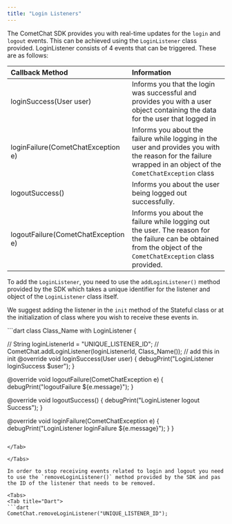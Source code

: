 ```yaml
---
title: "Login Listeners"
---
```




The CometChat SDK provides you with real-time updates for the `login` and `logout` events. This can be achieved using the `LoginListener` class provided. LoginListener consists of 4 events that can be triggered. These are as follows:

| Callback Method                     | Information                                                                                                                                                      |
| :----------------------------------- | :---------------------------------------------------------------------------------------------------------------------------------------------------------------- |
| loginSuccess(User user)             | Informs you that the login was successful and provides you with a user object containing the data for the user that logged in                                    |
| loginFailure(CometChatException e)  | Informs you about the failure while logging in the user and provides you with the reason for the failure wrapped in an object of the `CometChatException` class  |
| logoutSuccess()                     | Informs you about the user being logged out successfully.                                                                                                        |
| logoutFailure(CometChatException e) | Informs you about the failure while logging out the user. The reason for the failure can be obtained from the object of the `CometChatException` class provided. |

To add the `LoginListener`, you need to use the `addLoginListener()` method provided by the SDK which takes a unique identifier for the listener and object of the `LoginListener` class itself.

We suggest adding the listener in the `init` method of the Stateful class or at the initialization of class where you wish to receive these events in.

<Tabs>
<Tab title="Dart">
```dart
class Class_Name with LoginListener {

// String loginListenerId = "UNIQUE_LISTENER_ID";
// CometChat.addLoginListener(loginListenerId, Class_Name()); // add this in init
@override
void loginSuccess(User user) {
  debugPrint("LoginListener loginSuccess  $user");
}

@override
void logoutFailure(CometChatException e) {
  debugPrint("logoutFailure ${e.message}");
}
  
@override
void logoutSuccess() {
  debugPrint("LoginListener logout Success");
}

@override
void loginFailure(CometChatException e) {
  debugPrint("LoginListener loginFailure  ${e.message}");
}
} 
```

</Tab>

</Tabs>

In order to stop receiving events related to login and logout you need to use the `removeLoginListener()` method provided by the SDK and pas the ID of the listener that needs to be removed.

<Tabs>
<Tab title="Dart">
```dart
CometChat.removeLoginListener("UNIQUE_LISTENER_ID");  
```

</Tab>

</Tabs>
